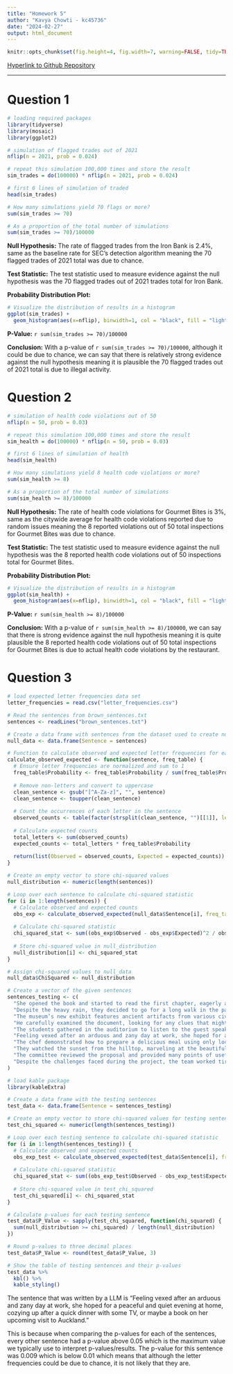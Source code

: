 ```yaml
---
title: "Homework 5"
author: "Kavya Chowti - kc45736"
date: "2024-02-27"
output: html_document
---
```


```r
knitr::opts_chunk$set(fig.height=4, fig.width=7, warning=FALSE, tidy=TRUE, tidy.opts=list(width.cutoff=60))
```

[Hyperlink to Github Repository]()

***

# **Question 1**

```r

# loading required packages
library(tidyverse)
library(mosaic)
library(ggplot2)

# simulation of flagged trades out of 2021
nflip(n = 2021, prob = 0.024)

# repeat this simulation 100,000 times and store the result
sim_trades = do(100000) * nflip(n = 2021, prob = 0.024)

# first 6 lines of simulation of traded
head(sim_trades)

# How many simulations yield 70 flags or more?
sum(sim_trades >= 70)

# As a proportion of the total number of simulations
sum(sim_trades >= 70)/100000


```

**Null Hypothesis:** The rate of flagged trades from the Iron Bank is 2.4%, same as the baseline rate for SEC's detection algorithm meaning the 70 flagged trades of 2021 total was due to chance. 

**Test Statistic:** The test statistic used to measure evidence against the null hypothesis was the 70 flagged trades out of 2021 trades total for Iron Bank.

**Probability Distribution Plot:**

```r

# Visualize the distribution of results in a histogram
ggplot(sim_trades) + 
  geom_histogram(aes(x=nflip), binwidth=1, col = "black", fill = "lightblue") + labs(title = "Distribution of Flagged Trades Null")

```

**P-Value:** `r sum(sim_trades >= 70)/100000`

**Conclusion:** With a p-value of `r sum(sim_trades >= 70)/100000`, although it could be due to chance, we can say that there is relatively strong evidence against the null hypothesis meaning it is plausible the 70 flagged trades out of 2021 total is due to illegal activity.


# **Question 2**

```r

# simulation of health code violations out of 50
nflip(n = 50, prob = 0.03)

# repeat this simulation 100,000 times and store the result
sim_health = do(100000) * nflip(n = 50, prob = 0.03)

# first 6 lines of simulation of health
head(sim_health)

# How many simulations yield 8 health code violations or more?
sum(sim_health >= 8)

# As a proportion of the total number of simulations
sum(sim_health >= 8)/100000


```


**Null Hypothesis:** The rate of health code violations for Gourmet Bites is 3%, same as the citywide average for health code violations reported due to random issues meaning the 8 reported violations out of 50 total inspections for Gourmet Bites was due to chance. 

**Test Statistic:** The test statistic used to measure evidence against the null hypothesis was the 8 reported health code violations out of 50 inspections total for Gourmet Bites.

**Probability Distribution Plot:**

```r

# Visualize the distribution of results in a histogram
ggplot(sim_health) + 
  geom_histogram(aes(x=nflip), binwidth=1, col = "black", fill = "lightblue") + labs(title = "Distribution of Health Code Violations Null")

```

**P-Value:** `r sum(sim_health >= 8)/100000`

**Conclusion:** With a p-value of `r sum(sim_health >= 8)/100000`, we can say that there is strong evidence against the null hypothesis meaning it is quite plausible the 8 reported health code violations out of 50 total inspections for Gourmet Bites is due to actual health code violations by the restaurant.


# **Question 3**

```r

# load expected letter frequencies data set
letter_frequencies = read.csv("letter_frequencies.csv")

# Read the sentences from brown_sentences.txt
sentences <- readLines("brown_sentences.txt")

```


```r

# Create a data frame with sentences from the dataset used to create null distribution
null_data <- data.frame(Sentence = sentences)

# Function to calculate observed and expected letter frequencies for each sentence
calculate_observed_expected <- function(sentence, freq_table) {
  # Ensure letter frequencies are normalized and sum to 1
  freq_table$Probability <- freq_table$Probability / sum(freq_table$Probability)
  
  # Remove non-letters and convert to uppercase
  clean_sentence <- gsub("[^A-Za-z]", "", sentence)
  clean_sentence <- toupper(clean_sentence)
  
  # Count the occurrences of each letter in the sentence
  observed_counts <- table(factor(strsplit(clean_sentence, "")[[1]], levels = freq_table$Letter))
  
  # Calculate expected counts
  total_letters <- sum(observed_counts)
  expected_counts <- total_letters * freq_table$Probability
  
  return(list(Observed = observed_counts, Expected = expected_counts))
}

# Create an empty vector to store chi-squared values
null_distribution <- numeric(length(sentences))

# Loop over each sentence to calculate chi-squared statistic
for (i in 1:length(sentences)) {
  # Calculate observed and expected counts
  obs_exp <- calculate_observed_expected(null_data$Sentence[i], freq_table = letter_frequencies)
  
  # Calculate chi-squared statistic
  chi_squared_stat <- sum((obs_exp$Observed - obs_exp$Expected)^2 / obs_exp$Expected)
  
  # Store chi-squared value in null_distribution
  null_distribution[i] <- chi_squared_stat
}

# Assign chi-squared values to null_data
null_data$ChiSquared <- null_distribution

```



```r

# Create a vector of the given sentences
sentences_testing <- c(
  "She opened the book and started to read the first chapter, eagerly anticipating what might come next.",
  "Despite the heavy rain, they decided to go for a long walk in the park, crossing the main avenue by the fountain in the center.",
  "The museum’s new exhibit features ancient artifacts from various civilizations around the world.",
  "He carefully examined the document, looking for any clues that might help solve the mystery.",
  "The students gathered in the auditorium to listen to the guest speaker’s inspiring lecture.",
  "Feeling vexed after an arduous and zany day at work, she hoped for a peaceful and quiet evening at home, cozying up after a quick dinner with some TV, or maybe a book on her upcoming visit to Auckland.",
  "The chef demonstrated how to prepare a delicious meal using only locally sourced ingredients, focusing mainly on some excellent dinner recipes from Spain.",
  "They watched the sunset from the hilltop, marveling at the beautiful array of colors in the sky.",
  "The committee reviewed the proposal and provided many points of useful feedback to improve the project’s effectiveness.",
  "Despite the challenges faced during the project, the team worked tirelessly to ensure its successful completion, resulting in a product that exceeded everyone’s expectations."
)


```



```r

# load kable package
library(kableExtra)

# Create a data frame with the testing sentences
test_data <- data.frame(Sentence = sentences_testing)

# Create an empty vector to store chi-squared values for testing sentences
test_chi_squared <- numeric(length(sentences_testing))

# Loop over each testing sentence to calculate chi-squared statistic
for (i in 1:length(sentences_testing)) {
  # Calculate observed and expected counts
  obs_exp_test <- calculate_observed_expected(test_data$Sentence[i], freq_table = letter_frequencies)
  
  # Calculate chi-squared statistic
  chi_squared_stat <- sum((obs_exp_test$Observed - obs_exp_test$Expected)^2 / obs_exp_test$Expected)
  
  # Store chi-squared value in test_chi_squared
  test_chi_squared[i] <- chi_squared_stat
}

# Calculate p-values for each testing sentence
test_data$P_Value <- sapply(test_chi_squared, function(chi_squared) {
  sum(null_distribution >= chi_squared) / length(null_distribution)
})

# Round p-values to three decimal places
test_data$P_Value <- round(test_data$P_Value, 3)

# Show the table of testing sentences and their p-values
test_data %>%
  kbl() %>%
  kable_styling()

```

The sentence that was written by a LLM is "Feeling vexed after an arduous and zany day at work, she hoped for a peaceful and quiet evening at home, cozying up after a quick dinner with some TV, or maybe a book on her upcoming visit to Auckland."

This is because when comparing the p-values for each of the sentences, every other sentence had a p-value above 0.05 which is the maximum value we typically use to interpret p-values/results. The p-value for this sentence was 0.009 which is below 0.01 which means that although the letter frequencies could be due to chance, it is not likely that they are.


